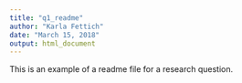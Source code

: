 ```yaml
---
title: "q1_readme"
author: "Karla Fettich"
date: "March 15, 2018"
output: html_document
---
```


This is an example of a readme file for a research question.